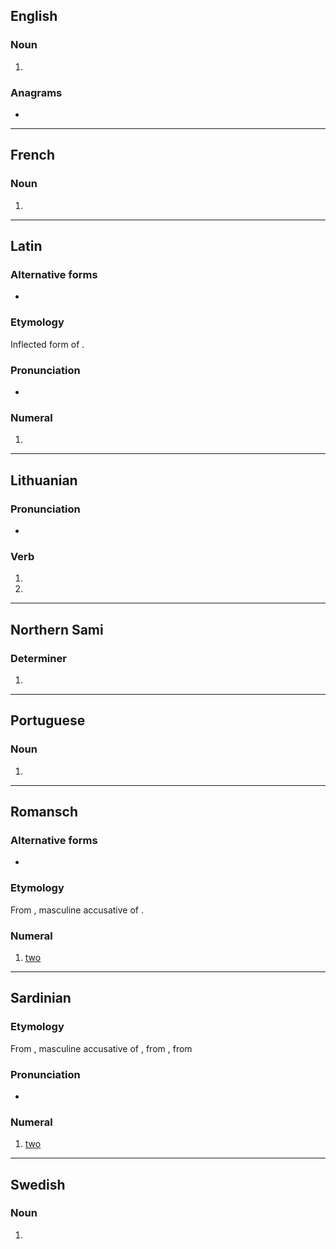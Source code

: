 {{also|Duos|dúos|duo's}}
==English==

===Noun===
{{head|en|noun form}}

# {{plural of|en|duo}}

===Anagrams===
* {{anagrams|en|a=dosu|Sudo|ouds}}

----

==French==

===Noun===
{{head|fr|noun plural form|g=m}}

# {{plural of|fr|duo}}

----

==Latin==

===Alternative forms===
* {{l|la|duo}}

===Etymology===
Inflected form of {{m|la|duo||two}}.

===Pronunciation===
* {{la-IPA|duōs}}

===Numeral===
{{la-num-form|duōs}}

# {{inflection of|la|duo||acc|m}}

----

==Lithuanian==

===Pronunciation===
* {{IPA|lt|[ˈduɔs]}}

===Verb===
{{head|lt|verb form|head=dúos}}

# {{verb form of|lt|duoti||3s|fut}}
# {{verb form of|lt|duoti||3p|fut}}

----

==Northern Sami==

===Determiner===
{{head|se|determiner form}}

# {{inflection of|se|duot||loc|s}}

----

==Portuguese==

===Noun===
{{head|pt|noun form|g=m}}

# {{plural of|pt|duo}}

----

==Romansch==

===Alternative forms===
* {{qualifier|Rumantsch Grischun|Sursilvan|Sutsilvan|Surmiran}} {{l|rm|dus}}

===Etymology===
From {{inh|rm|la|duōs}}, masculine accusative of {{m|la|duo}}.

===Numeral===
{{head|rm|number}}

# {{cln|rm|cardinal numbers}} {{lb|rm|Puter|Vallader}} [[two]]

----

==Sardinian==
{{cardinalbox|sc|1|2|3|unu|tres|ord=segundu}}

===Etymology===
From {{inh|sc|la|duōs}}, masculine accusative of {{m|la|duo}}, from {{inh|sc|itc-pro|*duō}}, from {{inh|sc|ine-pro|*dwóh₁}}

===Pronunciation===
* {{IPA|sc|/ˈdu.ɔs/|[ˈduɔzɔ̯]}}

===Numeral===
{{head|sc|g=m-s|duas=f|numeral}}

# {{lb|sc|Limba Sarda Comuna}} [[two]]

{{cln|sc|cardinal numbers}}

----

==Swedish==

===Noun===
{{head|sv|noun form}}

# {{sv-noun-form-indef-gen|duo}}